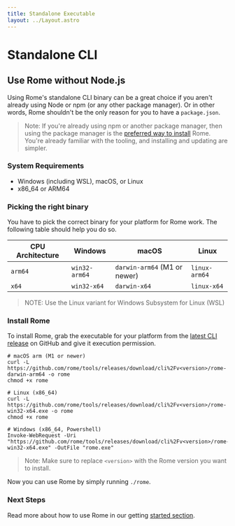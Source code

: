 ```yaml
---
title: Standalone Executable
layout: ../Layout.astro
---
```


# Standalone CLI

## Use Rome without Node.js

Using Rome's standalone CLI binary can be a great choice if you aren't already using Node or npm (or any other package manager). Or in other words, Rome shouldn't be the only reason for you to have a `package.json`.

> Note: If you're already using npm or another package manager, then using the package manager is the [preferred way to install](/guides/getting-started#installation) Rome. You're already familiar with the tooling, and installing and updating are simpler.


### System Requirements

* Windows (including WSL), macOS, or Linux
* x86_64 or ARM64

### Picking the right binary

You have to pick the correct binary for your platform for Rome work. The following table should help you do so.

| CPU Architecture | Windows        | macOS                          | Linux         |
|------------------|----------------|--------------------------------|---------------|
| `arm64`          | `win32-arm64`  | `darwin-arm64` (M1 or newer)   | `linux-arm64` |
| `x64`            | `win32-x64`    | `darwin-x64`                   | `linux-x64`   |

> NOTE: Use the Linux variant for Windows Subsystem for Linux (WSL)

### Install Rome

To install Rome, grab the executable for your platform from the [latest CLI release](https://github.com/rome/tools/releases) on GitHub and give it execution permission.

```shell
# macOS arm (M1 or newer)
curl -L https://github.com/rome/tools/releases/download/cli%2Fv<version>/rome-darwin-arm64 -o rome
chmod +x rome

# Linux (x86_64)
curl -L https://github.com/rome/tools/releases/download/cli%2Fv<version>/rome-win32-x64.exe -o rome
chmod +x rome

# Windows (x86_64, Powershell)
Invoke-WebRequest -Uri "https://github.com/rome/tools/releases/download/cli%2Fv<version>/rome-win32-x64.exe" -OutFile "rome.exe"
```

> Note: Make sure to replace `<version>` with the Rome version you want to install.

Now you can use Rome by simply running `./rome`.

### Next Steps

Read more about how to use Rome in our getting [started section](/configuration).
